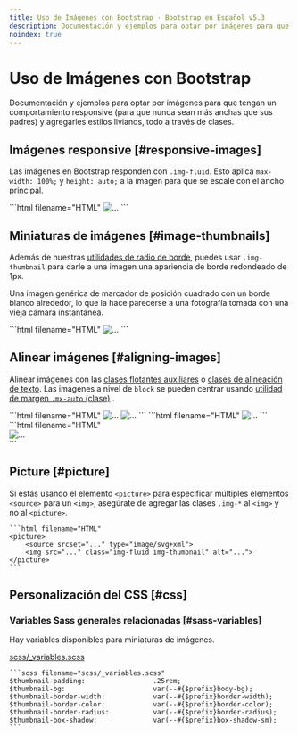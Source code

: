 ```yaml
---
title: Uso de Imágenes con Bootstrap · Bootstrap en Español v5.3
description: Documentación y ejemplos para optar por imágenes para que tengan un comportamiento responsive (para que nunca sean más anchas que sus padres) y agregarles estilos livianos, todo a través de clases.
noindex: true
---
```


# Uso de Imágenes con Bootstrap

Documentación y ejemplos para optar por imágenes para que tengan un comportamiento responsive (para que nunca sean más anchas que sus padres) y agregarles estilos livianos, todo a través de clases.

<MainBanner />

Imágenes responsive [#responsive-images]
-----------------------------------------

Las imágenes en Bootstrap responden con `.img-fluid`. Esto aplica `max-width: 100%;` y `height: auto;` a la imagen para que se escale con el ancho principal.

<DemoIframe path="/demos/bootstrap/5.3/content/images/responsive-images.html">
    ```html filename="HTML"
    <img src="..." class="img-fluid" alt="...">
    ```
</DemoIframe>

Miniaturas de imágenes [#image-thumbnails]
-------------------------------------------

Además de nuestras [utilidades de radio de borde](/bootstrap/5.3/utilities/borders), puedes usar `.img-thumbnail` para darle a una imagen una apariencia de borde redondeado de 1px.

Una imagen genérica de marcador de posición cuadrado con un borde blanco alrededor, lo que la hace parecerse a una fotografía tomada con una vieja cámara instantánea.

<DemoIframe path="/demos/bootstrap/5.3/content/images/image-thumbnails.html">
    ```html filename="HTML"
    <img src="..." class="img-thumbnail" alt="...">
    ```
</DemoIframe>

Alinear imágenes [#aligning-images]
------------------------------------

Alinear imágenes con las [clases flotantes auxiliares](/bootstrap/5.3/utilities/float) o [clases de alineación de texto](/bootstrap/5.3/utilities/text/#text-alignment). Las imágenes a nivel de `block` se pueden centrar usando [utilidad de margen `.mx-auto` (clase)](/bootstrap/5.3/utilities/spacing/#horizontal-centering) .

<DemoIframe path="/demos/bootstrap/5.3/content/images/aligning-images-1.html">
    ```html filename="HTML"
    <img src="..." class="rounded float-start" alt="...">
    <img src="..." class="rounded float-end" alt="...">
    ```
</DemoIframe>

<DemoIframe path="/demos/bootstrap/5.3/content/images/aligning-images-2.html">
    ```html filename="HTML"
    <img src="..." class="rounded mx-auto d-block" alt="...">
    ```
</DemoIframe>

<DemoIframe path="/demos/bootstrap/5.3/content/images/aligning-images-3.html">
    ```html filename="HTML"
    <div class="text-center">
        <img src="..." class="rounded" alt="...">
    </div>
    ```
</DemoIframe>

Picture [#picture]
-------------------

Si estás usando el elemento `<picture>` para especificar múltiples elementos `<source>` para un `<img>`, asegúrate de agregar las clases `.img-*` al `<img>` y no al `<picture>`.

    ```html filename="HTML"
    <picture>
        <source srcset="..." type="image/svg+xml">
        <img src="..." class="img-fluid img-thumbnail" alt="...">
    </picture>
    ```    

Personalización del CSS [#css]
-----------

<ContentSuggestion />

### Variables Sass generales relacionadas [#sass-variables]

Hay variables disponibles para miniaturas de imágenes.

[scss/_variables.scss](https://github.com/twbs/bootstrap/blob/v5.3.2/scss/_variables.scss)

    ```scss filename="scss/_variables.scss"
    $thumbnail-padding:                 .25rem;
    $thumbnail-bg:                      var(--#{$prefix}body-bg);
    $thumbnail-border-width:            var(--#{$prefix}border-width);
    $thumbnail-border-color:            var(--#{$prefix}border-color);
    $thumbnail-border-radius:           var(--#{$prefix}border-radius);
    $thumbnail-box-shadow:              var(--#{$prefix}box-shadow-sm);
    ```
